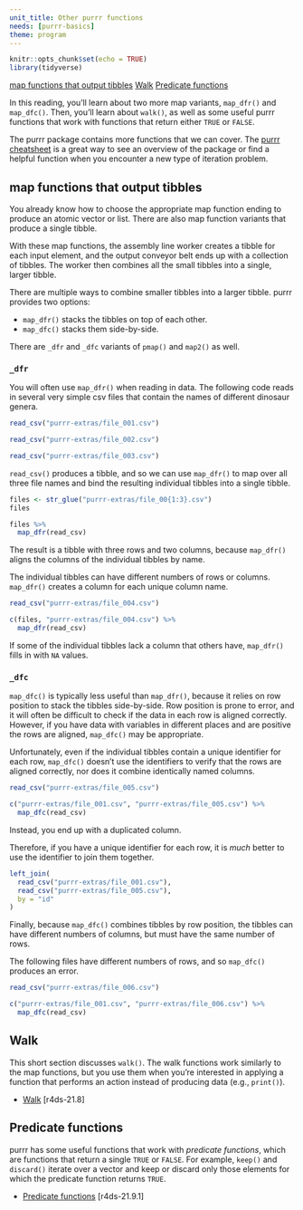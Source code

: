 ```yaml
---
unit_title: Other purrr functions
needs: [purrr-basics]
theme: program
---
```


```r
knitr::opts_chunk$set(echo = TRUE)
library(tidyverse)
```

[map functions that output tibbles](#map-functions-that-output-tibbles)
[Walk](#walk)
[Predicate functions](#predicate-functions)

In this reading, you'll learn about two more map variants, `map_dfr()` and `map_dfc()`. Then, you'll learn about `walk()`, as well as some useful purrr functions that work with functions that return either `TRUE` or `FALSE`.

The purrr package contains more functions that we can cover. The [purrr cheatsheet](https://github.com/rstudio/cheatsheets/raw/master/purrr.pdf) is a great way to see an overview of the package or find a helpful function when you encounter a new type of iteration problem.

## map functions that output tibbles

You already know how to choose the appropriate map function ending to produce an atomic vector or list. There are also map function variants that produce a single tibble.

With these map functions, the assembly line worker creates a tibble for each input element, and the output conveyor belt ends up with a collection of tibbles. The worker then combines all the small tibbles into a single, larger tibble. 

There are multiple ways to combine smaller tibbles into a larger tibble. purrr provides two options:

* `map_dfr()` stacks the tibbles on top of each other.
* `map_dfc()` stacks them side-by-side.

There are `_dfr` and `_dfc` variants of `pmap()` and `map2()` as well.

### `_dfr`

You will often use `map_dfr()` when reading in data. The following code reads in several very simple csv files that contain the names of different dinosaur genera.

```r
read_csv("purrr-extras/file_001.csv")

read_csv("purrr-extras/file_002.csv")

read_csv("purrr-extras/file_003.csv")
```

`read_csv()` produces a tibble, and so we can use `map_dfr()` to map over all three file names and bind the resulting individual tibbles into a single tibble.

```r
files <- str_glue("purrr-extras/file_00{1:3}.csv")
files

files %>% 
  map_dfr(read_csv)
```

The result is a tibble with three rows and two columns, because `map_dfr()` aligns the columns of the individual tibbles by name. 

The individual tibbles can have different numbers of rows or columns. `map_dfr()` creates a column for each unique column name. 

```r
read_csv("purrr-extras/file_004.csv")

c(files, "purrr-extras/file_004.csv") %>% 
  map_dfr(read_csv)
```

If some of the individual tibbles lack a column that others have, `map_dfr()` fills in with `NA` values.

### `_dfc`

`map_dfc()` is typically less useful than `map_dfr()`, because it relies on row position to stack the tibbles side-by-side. Row position is prone to error, and it will often be difficult to check if the data in each row is aligned correctly. However, if you have data with variables in different places and are positive the rows are aligned, `map_dfc()` may be appropriate.

Unfortunately, even if the individual tibbles contain a unique identifier for each row, `map_dfc()` doesn't use the identifiers to verify that the rows are aligned correctly, nor does it combine identically named columns.

```r
read_csv("purrr-extras/file_005.csv")

c("purrr-extras/file_001.csv", "purrr-extras/file_005.csv") %>% 
  map_dfc(read_csv)
```

Instead, you end up with a duplicated column.

Therefore, if you have a unique identifier for each row, it is _much_ better to use the identifier to join them together.

```r
left_join(
  read_csv("purrr-extras/file_001.csv"),
  read_csv("purrr-extras/file_005.csv"),
  by = "id"
)
```

Finally, because `map_dfc()` combines tibbles by row position, the tibbles can have different numbers of columns, but must have the same number of rows.

The following files have different numbers of rows, and so `map_dfc()` produces an error.

```r
read_csv("purrr-extras/file_006.csv")

c("purrr-extras/file_001.csv", "purrr-extras/file_006.csv") %>% 
  map_dfc(read_csv)
```

## Walk

This short section discusses `walk()`. The walk functions work similarly to the map functions, but you use them when you're interested in applying a function that performs an action instead of producing data (e.g., `print()`). 

* [Walk](http://r4ds.had.co.nz/iteration.html#walk) [r4ds-21.8]

## Predicate functions

purrr has some useful functions that work with _predicate functions_, which are functions that return a single `TRUE` or `FALSE`. For example, `keep()` and `discard()` iterate over a vector and keep or discard only those elements for which the predicate function returns `TRUE`.

* [Predicate functions](http://r4ds.had.co.nz/iteration.html#predicate-functions) [r4ds-21.9.1]
